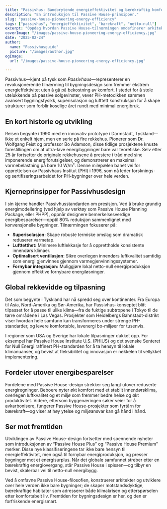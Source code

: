 ```yaml
---
title: "Passivhus: Banebrytende energieffektivitet og bærekraftig komfort"
description: "En introduksjon til Passive House-prinsipper."
slug: "passive-house-pioneering-energy-efficiency"
tags: ["passivhus", "energieffektivitet", "bærekraft", "netto-null"]
excerpt: "Oppdag hvordan Passive House-tilnærmingen omdefinerer arkitektur—leverer overlegen innendørs komfort, drastisk redusert energibruk, og en betydelig reduksjon i karbonutslipp, uansett bygningstype eller klima."
coverImage: "/images/passive-house-pioneering-energy-efficiency.jpg"
date: "2025-02-24"
author:
  name: "Passivhusguide"
  picture: "/images/author.jpg"
ogImage:
  url: "/images/passive-house-pioneering-energy-efficiency.jpg"

---
```

Passivhus—kjent på tysk som *Passivhaus*—representerer en revolusjonerende tilnærming til bygningsdesign som fremmer ekstrem energieffektivitet uten å gå på bekostning av komfort. I stedet for å stole utelukkende på passive solgevinster, vever PH-metodikken sammen avansert bygningsfysikk, superisolasjon og lufttett konstruksjon for å skape strukturer som forblir koselige året rundt med minimal energibruk.

## En kort historie og utvikling

Reisen begynte i 1990 med en innovativ prototype i Darmstadt, Tyskland—ikke et enkelt hjem, men en serie på fire rekkehus. Pionerer som Dr. Wolfgang Feist og professor Bo Adamson, disse tidlige prosjektene knuste forestillingen om at ultra-lave energibygninger bare var teoretiske. Selv etter 25 år fortsetter de originale rekkehusene å prestere i tråd med sine imponerende energiforutsigelser, og demonstrerer en maksimal varmebelastning på bare 10 W/m². Denne milepælen banet vei for opprettelsen av Passivhaus Institut (PHI) i 1996, som nå leder forsknings- og sertifiseringsarbeidet for PH-bygninger over hele verden.
## Kjerneprinsipper for Passivhusdesign

I sin kjerne handler Passivhusstandarden om presisjon. Ved å bruke grundig energimodellering (ved hjelp av verktøy som Passive House Planning Package, eller PHPP), oppnår designere bemerkelsesverdige energibesparelser—opptil 80% reduksjon sammenlignet med konvensjonelle bygninger. Tilnærmingen fokuserer på:
- **Superisolasjon:** Skape robuste termiske omslag som dramatisk reduserer varmetap.
- **Lufttetthet:** Minimere luftlekkasje for å opprettholde konsistente innendørs klimaer.
- **Optimalisert ventilasjon:** Sikre overlegen innendørs luftkvalitet samtidig som energi gjenvinnes gjennom varmegjenvinningssystemer.
- **Fornybar integrasjon:** Muliggjøre lokal netto-null energiproduksjon gjennom effektive fornybare energiløsninger.

## Global rekkevidde og tilpasning

Det som begynte i Tyskland har nå spredd seg over kontinenter. Fra Europa til Asia, Nord-Amerika og Sør-Amerika, har Passivhus-konseptet blitt tilpasset for å passe til ulike klima—fra de fuktige subtropene i Tokyo til de tørre områdene i Las Vegas. Prosjekter som Heidelbergs Bahnstadt-distrikt viser hvordan hele samfunn kan transformeres under strenge PH-standarder, og levere komfortable, lavenergi bo-miljøer for tusenvis.

I regioner som USA og Sverige har lokale tilpasninger dukket opp. For eksempel har Passive House Institute U.S. (PHIUS) og det svenske Senteret for Null Energi raffinert PH-standarden for å ta hensyn til lokale klimanuanser, og bevist at fleksibilitet og innovasjon er nøkkelen til vellykket implementering.
## Fordeler utover energibesparelser

Fordelene med Passive House-design strekker seg langt utover reduserte energiregninger. Beboere nyter økt komfort med et stabilt innendørsklima, overlegen luftkvalitet og et miljø som fremmer bedre helse og økt produktivitet. Videre, ettersom byggenæringen søker veier for å avkarbonisere, fungerer Passive House-prosjekter som fyrtårn for bærekraft—og viser at høy ytelse og miljøansvar kan gå hånd i hånd.

## Ser mot fremtiden

Utviklingen av Passive House-design fortsetter med spennende nyheter som introduksjonen av “Passive House Plus” og “Passive House Premium” merker. Disse nye klassifiseringene tar ikke bare hensyn til energieffektivitet, men også til fornybar energiproduksjon, og presser bygninger mot et energisurplus. Når det globale samfunnet streber etter en bærekraftig energiovergang, står Passive House i spissen—og tilbyr en bevist, skalerbar vei til netto-null energibygg.

Ved å omfavne Passive House-filosofien, konstruerer arkitekter og utviklere over hele verden ikke bare bygninger; de skaper motstandsdyktige, bærekraftige habitater som adresserer både klimakrisen og etterspørselen etter komfortabelt liv. Fremtiden for bygningsdesign er her, og den er forfriskende energismart.
